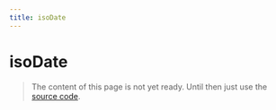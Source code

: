 ```yaml
---
title: isoDate
---
```


# isoDate

> The content of this page is not yet ready. Until then just use the [source code](https://github.com/fabian-hiller/valibot/blob/main/library/src/validations/isoDate/isoDate.ts).
